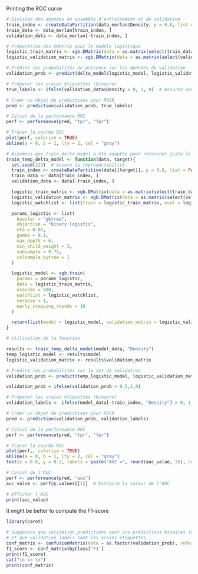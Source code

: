 Printing the ROC curve

```r
# Division des données en ensemble d'entraînement et de validation
train_index <- createDataPartition(data_merlan$Density, p = 0.8, list = FALSE)
train_data <- data_merlan[train_index, ]
validation_data <- data_merlan[-train_index, ]

# Préparation des DMatrix pour le modèle logistique
logistic_train_matrix <- xgb.DMatrix(data = as.matrix(select(train_data, -Density)), label = ifelse(train_data$Density > 0, 1, 0))
logistic_validation_matrix <- xgb.DMatrix(data = as.matrix(select(validation_data, -Density)), label = ifelse(validation_data$Density > 0, 1, 0))

# Prédire les probabilités de présence sur les données de validation
validation_prob <- predict(delta_model$logistic_model, logistic_validation_matrix)

# Préparer les vraies étiquettes (binaire)
true_labels <- ifelse(validation_data$Density > 0, 1, 0)  # Assurez-vous que 'Density' est la bonne colonne cible

# Créer un objet de prédictions pour ROCR
pred <- prediction(validation_prob, true_labels)

# Calcul de la performance ROC
perf <- performance(pred, "tpr", "fpr")

# Tracer la courbe ROC
plot(perf, colorize = TRUE)
abline(a = 0, b = 1, lty = 2, col = "gray")

```

```r
# Assumons que train_delta_model a été adaptée pour retourner juste le modèle logistique
train_temp_delta_model <- function(data, target){
  set.seed(123)  # Assure la reproductibilité
  train_index <- createDataPartition(data[[target]], p = 0.8, list = FALSE)
  train_data <- data[train_index, ]
  validation_data <- data[-train_index, ]

  logistic_train_matrix <- xgb.DMatrix(data = as.matrix(select(train_data, -all_of(target))), label = ifelse(train_data[[target]] > 0, 1, 0))
  logistic_validation_matrix <- xgb.DMatrix(data = as.matrix(select(validation_data, -all_of(target))), label = ifelse(validation_data[[target]] > 0, 1, 0))
  logistic_watchlist <- list(train = logistic_train_matrix, eval = logistic_validation_matrix)

  params_logistic <- list(
    booster = "gbtree",
    objective = "binary:logistic",
    eta = 0.05,
    gamma = 0.1,
    max_depth = 6,
    min_child_weight = 3,
    subsample = 0.75,
    colsample_bytree = 1
  )

  logistic_model <- xgb.train(
    params = params_logistic,
    data = logistic_train_matrix,
    nrounds = 500,
    watchlist = logistic_watchlist,
    verbose = 1,
    early_stopping_rounds = 10
  )

  return(list(model = logistic_model, validation_matrix = logistic_validation_matrix))
}

# Utilisation de la fonction

results <- train_temp_delta_model(model_data, "Density")
temp_logistic_model <- results$model
logistic_validation_matrix <- results$validation_matrix

# Prédire les probabilités sur le set de validation
validation_prob <- predict(temp_logistic_model, logistic_validation_matrix)

validation_prob = ifelse(validation_prob > 0.5,1,0)

# Préparer les vraies étiquettes (binaire)
validation_labels <- ifelse(model_data[-train_index, "Density"] > 0, 1, 0)

# Créer un objet de prédictions pour ROCR
pred <- prediction(validation_prob, validation_labels)

# Calcul de la performance ROC
perf <- performance(pred, "tpr", "fpr")

# Tracer la courbe ROC
plot(perf,, colorize = TRUE)
abline(a = 0, b = 1, lty = 2, col = "gray")
text(x = 0.6, y = 0.2, labels = paste("AUC =", round(auc_value, 3)), cex = 1.2, col = "red")
```

```r
# Calcul de l'AUC
perf <- performance(pred, "auc")
auc_value <- perf@y.values[[1]]  # Extraire la valeur de l'AUC

# Afficher l'AUC
print(auc_value)

```

It might be better to compute the F1-score

```r
library(caret)

# Supposons que validation_predictions sont vos prédictions binaires (0 ou 1)
# et que validation_labels sont les vraies étiquettes
conf_matrix <- confusionMatrix(data = as.factor(validation_prob), reference = as.factor(validation_labels))
f1_score <- conf_matrix$byClass['F1']
print(f1_score)
cat("\n \n \n")
print(conf_matrix)
```
